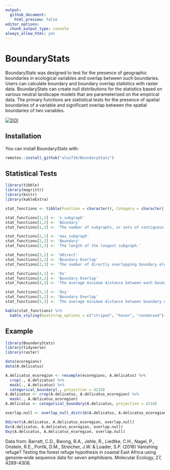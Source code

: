 ```yaml
---
output:
  github_document:
    html_preview: false
editor_options: 
  chunk_output_type: console
always_allow_html: yes
---
```

# BoundaryStats

BoundaryStats was designed to test for the presence of geographic boundaries in ecological variables and overlap between such boundaries. Users can calculate boundary and boundary overlap statistics with raster data. BoundaryStats can create null distributions for the statistics based on various neutral landscape models that are parameterized on the empirical data. The primary functions are statistical tests for the presence of spatial boundaries of a variable and significant overlap between the spatial boundaries of two variables.

[![DOI](https://zenodo.org/badge/DOI/10.5281/zenodo.7752875.svg)](https://doi.org/10.5281/zenodo.7752875)

## Installation

You can install BoundaryStats with:
``` r
remotes::install_github("aluo734/BoundaryStats")
```

## Statistical Tests

```r
library(tibble)
library(magrittr)
library(knitr)
library(kableExtra)

stat_functions <- tibble(Function = character(), Category = character(), Description = character())

stat_functions[1,1] <- 'n_subgraph'
stat_functions[1,2] <- 'Boundary'
stat_functions[1,3] <- 'The number of subgraphs, or sets of contiguous boundary elements, in the data.'

stat_functions[2,1] <- 'max_subgraph'
stat_functions[2,2] <- 'Boundary'
stat_functions[2,3] <- 'The length of the longest subgraph.'

stat_functions[3,1] <- 'Odirect'
stat_functions[3,2] <- 'Boundary Overlap'
stat_functions[3,3] <- 'The number of directly overlapping boundary elements, or raster cells labelled as part of a boundary, of two traits.'

stat_functions[4,1] <- 'Ox'
stat_functions[4,2] <- 'Boundary Overlap'
stat_functions[4,3] <- 'The average minimum distance between each boundary element in raster x and the nearest boundary element in raster y. Uses Euclidean distance. The boundaries of trait x depend on the boundaries of trait y.'

stat_functions[5,1] <- 'Oxy'
stat_functions[5,2] <- 'Boundary Overlap'
stat_functions[5,3] <- 'The average minimum distance between boundary elements in two raster layers. Uses Euclidean distance. Boundaries for each trait affect one another reciprocally (x affects y and y affects x).'

kable(stat_functions) %>%
  kable_styling(bootstrap_options = c("striped", "hover", "condensed"))
```

## Example

```r
library(BoundaryStats)
library(tidyverse)
library(raster)

data(ecoregions)
data(A.delicatus)

A.delicatus_ecoregion <- resample(ecoregions, A.delicatus) %>%
  crop(., A.delicatus) %>%
  mask(., A.delicatus) %>%
  categorical_boundary(., projection = 4210)
A.delicatus <- crop(A.delicatus, A.delicatus_ecoregion) %>%
  mask(., A.delicatus_ecoregion)
A.delicatus <- categorical_boundary(A.delicatus, projection = 4210)

overlap.null <- overlap_null_distrib(A.delicatus, A.delicatus_ecoregion, x_cat = T, y_cat = T, n_iterations = 100, projection = 4210, x_model = 'random_cluster', y_model = 'random_cluster')

Odirect(A.delicatus, A.delicatus_ecoregion, overlap.null)
Ox(A.delicatus, A.delicatus_ecoregion, overlap.null)
Oxy(A.delicatus, A.delicatus_ecoregion, overlap.null)
```

Data from:
Barratt, C.D., Bwong, B.A., Jehle, R., Liedtke, C.H., Nagel, P., Onstein, R.E., Portik, D.M., Streicher, J.W. & Loader, S.P. (2018) Vanishing refuge? Testing the forest refuge hypothesis in coastal East Africa using genome‐wide sequence data for seven amphibians. Molecular Ecology, 27, 4289-4308.
